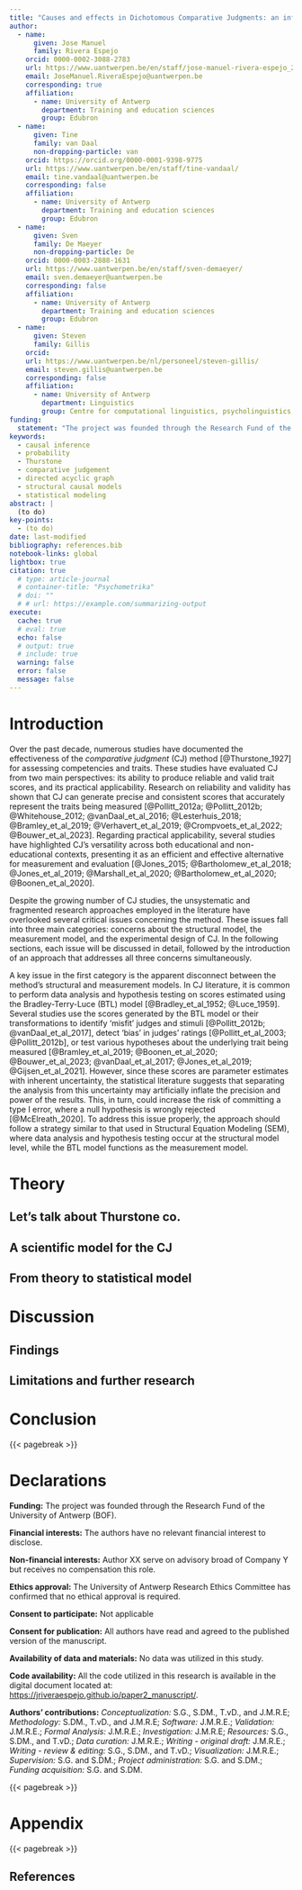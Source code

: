 ```yaml
---
title: "Causes and effects in Dichotomous Comparative Judgments: an information-theoretical system of plausible mechanism"
author:
  - name: 
      given: Jose Manuel
      family: Rivera Espejo
    orcid: 0000-0002-3088-2783
    url: https://www.uantwerpen.be/en/staff/jose-manuel-rivera-espejo_23166/
    email: JoseManuel.RiveraEspejo@uantwerpen.be
    corresponding: true
    affiliation:
      - name: University of Antwerp
        department: Training and education sciences
        group: Edubron
  - name: 
      given: Tine
      family: van Daal
      non-dropping-particle: van
    orcid: https://orcid.org/0000-0001-9398-9775
    url: https://www.uantwerpen.be/en/staff/tine-vandaal/
    email: tine.vandaal@uantwerpen.be
    corresponding: false
    affiliation:
      - name: University of Antwerp
        department: Training and education sciences
        group: Edubron
  - name: 
      given: Sven
      family: De Maeyer
      non-dropping-particle: De
    orcid: 0000-0003-2888-1631
    url: https://www.uantwerpen.be/en/staff/sven-demaeyer/
    email: sven.demaeyer@uantwerpen.be
    corresponding: false
    affiliation:
      - name: University of Antwerp
        department: Training and education sciences
        group: Edubron
  - name: 
      given: Steven
      family: Gillis
    orcid: 
    url: https://www.uantwerpen.be/nl/personeel/steven-gillis/
    email: steven.gillis@uantwerpen.be
    corresponding: false
    affiliation:
      - name: University of Antwerp
        department: Linguistics
        group: Centre for computational linguistics, psycholinguistics, and sociolinguistics (CLiPS)
funding: 
  statement: "The project was founded through the Research Fund of the University of Antwerp (BOF)."
keywords:
  - causal inference
  - probability
  - Thurstone
  - comparative judgement
  - directed acyclic graph
  - structural causal models
  - statistical modeling
abstract: |
  (to do)
key-points:
  - (to do)
date: last-modified
bibliography: references.bib
notebook-links: global
lightbox: true
citation: true
  # type: article-journal
  # container-title: "Psychometrika"
  # doi: ""
  # # url: https://example.com/summarizing-output
execute: 
  cache: true
  # eval: true
  echo: false
  # output: true
  # include: true
  warning: false
  error: false
  message: false
---
```


# Introduction {#sec-introduction}

<!-- recording -->
<!-- Part 1; 00:00:00 - 00:09:10 -->
<!-- Part 2; 00:14:30 - 00:21:00 -->

<!-- 1. Where are we now with DCJ? -->

<!-- Notes: -->
<!-- - In the past decade there has been a growing number of studies that document and analyze the merits of DCJ as an assessment tool. Define a bit DCJ. -->
<!-- - It has been a growing field, where people has tested some important aspects of the method. In general, is an iterative process. People are iterating on particular aspects of the method, such as: -->
<!-- a. issues within the method as such, critical analyze some aspect of the method -->
<!-- b. practical use of the method, generate scores with the BTL, and use this scores with some hypotheses, or descriptions. -->

Over the past decade, numerous studies have documented the effectiveness of the *comparative judgment* (CJ) method [@Thurstone_1927] for assessing competencies and traits. These studies have evaluated CJ from two main perspectives: its ability to produce reliable and valid trait scores, and its practical applicability. Research on reliability and validity has shown that CJ can generate precise and consistent scores that accurately represent the traits being measured [@Pollitt_2012a; @Pollitt_2012b; @Whitehouse_2012; @vanDaal_et_al_2016; @Lesterhuis_2018; @Bramley_et_al_2019; @Verhavert_et_al_2019; @Crompvoets_et_al_2022; @Bouwer_et_al_2023]. Regarding practical applicability, several studies have highlighted CJ's versatility across both educational and non-educational contexts, presenting it as an efficient and effective alternative for measurement and evaluation [@Jones_2015; @Bartholomew_et_al_2018; @Jones_et_al_2019; @Marshall_et_al_2020; @Bartholomew_et_al_2020; @Boonen_et_al_2020].


<!-- 2. But what are the problems of DCJ as a method? -->

<!-- Notes:  -->
<!-- - But what it is the problem with this way of using DCJ (just one paragraph) -->
<!-- a. measurement model is based on case V -->
<!--   a.1 It does not consider the effects of judges (different perceptions per stimuli) -->
<!--   a.2 It does not consider that stimuli may be nested in individuals -->
<!-- b. in all literature there is a disconnection between measurement model and the structural part (common practical use) -->
<!-- c. what about the experimental design?, what are the implications of certain comparison algorithms? -->

Despite the growing number of CJ studies, the unsystematic and fragmented research approaches employed in the literature have overlooked several critical issues concerning the method. These issues fall into three main categories: concerns about the structural model, the measurement model, and the experimental design of CJ. In the following sections, each issue will be discussed in detail, followed by the introduction of an approach that addresses all three concerns simultaneously.

A key issue in the first category is the apparent disconnect between the method's structural and measurement models. In CJ literature, it is common to perform data analysis and hypothesis testing on scores estimated using the Bradley-Terry-Luce (BTL) model [@Bradley_et_al_1952; @Luce_1959]. Several studies use the scores generated by the BTL model or their transformations to identify 'misfit' judges and stimuli [@Pollitt_2012b; @vanDaal_et_al_2017], detect 'bias' in judges' ratings [@Pollitt_et_al_2003; @Pollitt_2012b], or test various hypotheses about the underlying trait being measured [@Bramley_et_al_2019; @Boonen_et_al_2020; @Bouwer_et_al_2023; @vanDaal_et_al_2017; @Jones_et_al_2019; @Gijsen_et_al_2021]. However, since these scores are parameter estimates with inherent uncertainty, the statistical literature suggests that separating the analysis from this uncertainty may artificially inflate the precision and power of the results. This, in turn, could increase the risk of committing a type I error, where a null hypothesis is wrongly rejected [@McElreath_2020]. To address this issue properly, the approach should follow a strategy similar to that used in Structural Equation Modeling (SEM), where data analysis and hypothesis testing occur at the structural model level, while the BTL model functions as the measurement model.


<!-- Moreover, a notable concern in the second category is the measurement model's reliance on the assumptions of Case 5 from Thurstone's law of comparative judgment [-@Thurstone_1927]. As noted, it is common practice in the literature to use the BTL model as a means of generating CJ scores, serving as the measurement model. -->

<!-- Since the study by @Bramley_2008, it has been clear that the BTL model represents a statistical articulation of Case 5. -->

<!-- Although Case 5 was originally articulated to produce a "rather coarse scaling" of traits [@Thurstone_1927, p. 269], its assumptions have become predominant in the literature due to its implementation through the Bradley-Terry-Luce (BTL) model [@Bradley_et_al_1952; @Luce_1959]. This leaves issues such as the presence of judge' biases hinted by @Bramley_2008 and @Kelly_et_al_2022, and evidenced by @Pollitt_et_al_2003, @Arlett_2003, and @Guthrie_2003 -->

<!-- and issues related to the method's experimental design. These issues can affect the method's reliability, validity, and practical applicability. -->



<!-- 3. What is the solution? -->

<!-- Notes:  -->
<!-- - There is some gain on considering a more integrated overarching systematic way of looking on what happen in DCJ when people compare two stimuli -->
<!-- - This paper tries to systematically integrate all aspects at play in a single scientific model, we will build the model in a stepwise manner using -->
<!-- - we will build a scientific model (more theoretical model) that integrates different aspects of the method that are at play when people use DCJ. -->



# Theory {#sec-theory}
<!-- 21:00 recording -->



## Let's talk about Thurstone co. {#sec-theory-thurstone}

<!-- Notes: -->
<!-- - But what it is the problem with this way of using DCJ (just one paragraph) -->
<!-- a. measurement model is based on case V -->
<!--   a.1 It does not consider the effects of judges (different perceptions per stimuli) -->
<!--   a.2 It does not consider that stimuli may be nested in individuals -->
<!-- b. in all literature there is a disconnection between measurement model and the structural part (common practical use) -->
<!-- c. what about the experimental design?, what are the implications of certain comparison algorithms? -->


<!-- Use the SEM description of measurement model and structural model. -->


<!-- Measurement model -->

<!-- @Thurstone_1927 justify the use of case V, on multiple assumptions, but the most important for our purpose are three:  -->

<!-- (a) related to Case 3, it assumes the correlation between stimuli is zero, this translates into the cancellation of judges effects by mean of opposing and equally weigthed 'mood' and 'simultaneous contrasts' effects. This is demonstrated using the additivive nature of the logit scale, which helps to cancel 'bias' judges effects. -->
<!-- This is the case of confounding, and @Andrich_1978 already showed that if judges effects are parametrized, it gets eliminated experimentally in the paired comparison method.  -->

<!-- possibility of bias is hinted in @Bramley_2008, and later mentioned again in @Kelly_et_al_2022, and some evidence is found in @Pollitt_et_al_2003, @Arlett_2003, @Guthrie_2003, @vanDaal_et_al_2017 and @Gijsen_et_al_2021 -->

<!-- Reliability is a necessary but not sufficient condition for validity. Reliability can exist without validity but validity cannot exist without reliability [@Perron_et_al_2015]. -->


<!-- (b) related to Case 3, it assumes the correlation between stimuli is zero, this also translates into the idea that stimuli are the main focus of estimation and analysis, but what happens when the focus of analysis is the individuals that generated those stimuli. There is an amount of correlation that it is not accounted for.  -->
<!-- This is the case of clustering or measurement error, and overlooking issues such as clustering and measurement error can lead to biased and less precise parameter estimates [@McElreath_2020], ultimately diminishing the statistical power of models and increasing the likelihood of committing type I or type II errors when addressing research inquiries.  -->

<!-- This has been considered in the literature as a (see https://doi.org/10.1177/1471082X15571817) or a multilevel BTL model (find sources) -->

<!-- (c) related to case 5, discriminal dispersions of the stimuli are equal, but it is not hard to imagine that certain individuals can produce good quality texts with more precision than other individuals.  -->

<!-- This ties up with the next subject -->




<!-- Structural model -->

<!-- Regarding this, it is apparent that in all literature there is a disconnection between measurement model and the structural part, where hypothesis and summaries are performed. -->

<!-- The current literature estimates the CJ scores to later used them into other analysis, such as investigating bias and misfits among judges, or for the comparison of groups of individuals. This ignores measurement error. -->




<!-- Experimental design -->

<!-- In this regard, although the literature has tested multiple features of the experimental design of the method, such as the comparison algorithm and the number of comparisons, it is not clear where this procedures fit in the whole process of comparison, and what are their implications for the outcome of the method. -->

<!-- present the evidence of bias effects of adaptive algorithms, the not clear view of how many comparisons per (sub)units are required. Adhoc rules of thumb. -->




## A scientific model for the CJ {#sec-theory-scientific}

## From theory to statistical model {#sec-theory-statmodel}


# Discussion {#sec-discuss}

## Findings {#sec-discuss-finding}


## Limitations and further research {#sec-discuss-limitations}



# Conclusion {#sec-conclusion}



{{< pagebreak >}}

# Declarations {.appendix .unnumbered}

**Funding:** The project was founded through the Research Fund of the University of Antwerp (BOF).

**Financial interests:** The authors have no relevant financial interest to disclose.

**Non-financial interests:** Author XX serve on advisory broad of Company Y but receives no compensation this role.

**Ethics approval:** The University of Antwerp Research Ethics Committee has confirmed that no ethical approval is required.

**Consent to participate:** Not applicable

**Consent for publication:** All authors have read and agreed to the published version of the manuscript.

**Availability of data and materials:** No data was utilized in this study.

**Code availability:** All the code utilized in this research is available in the digital document located at: [https://jriveraespejo.github.io/paper2_manuscript/](https://jriveraespejo.github.io/paper2_manuscript/).  

**Authors' contributions:** *Conceptualization:* S.G., S.DM., T.vD., and J.M.R.E; *Methodology:* S.DM., T.vD., and J.M.R.E; *Software:* J.M.R.E.; *Validation:* J.M.R.E.; *Formal Analysis:* J.M.R.E.; *Investigation:* J.M.R.E; *Resources:* S.G., S.DM., and T.vD.; *Data curation:* J.M.R.E.; *Writing - original draft:* J.M.R.E.; *Writing - review & editing:* S.G., S.DM., and T.vD.; *Visualization:* J.M.R.E.; *Supervision:* S.G. and S.DM.; *Project administration:* S.G. and S.DM.; *Funding acquisition:* S.G. and S.DM.

<!-- **Acknowledgements:** -->



{{< pagebreak >}}

# Appendix {#sec-appendix}

{{< pagebreak >}}

## References {.unnumbered}

:::{#refs}

:::